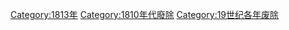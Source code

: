 {{discat|181|3|1813|1814}}

{{Commonscat|1813 disestablishments}}
[[Category:1813年|Category:1813年]]
[[Category:1810年代廢除|Category:1810年代廢除]]
[[Category:19世纪各年废除‎|Category:19世纪各年废除‎]]